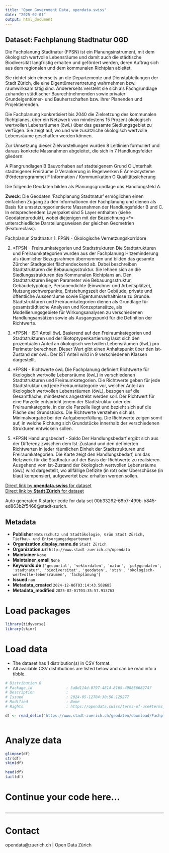 ```yaml
---
title: "Open Government Data, opendata.swiss"
date: "2025-02-01"
output: html_document
---
```


## Dataset: Fachplanung Stadtnatur OGD

Die Fachplanung Stadtnatur (FPSN) ist ein Planungsinstrument, mit dem ökologisch wertvolle Lebensräume und damit auch die städtische Biodiversität langfristig erhalten und gefördert werden, deren Auftrag sich aus dem regionalen und dem kommunalen Richtplan ableitet.

Sie richtet sich einerseits an die Departemente und Dienstabteilungen der Stadt Zürich, die eine Eigentümervertretung wahrnehmen bzw. raumwirksam tätig sind. Andererseits versteht sie sich als Fachgrundlage zuhanden städtischer Baurechtnehmenden sowie privater Grundeigentümer- und Bauherrschaften bzw. ihrer Planenden und Projektierenden.

Die Fachplanung konkretisiert bis 2040 die Zielsetzung des kommunalen Richtplanes, über ein Netzwerk von mindestens 15 Prozent ökologisch wertvollen Lebensräumen (öwL) über das gesamte Siedlungsgebiet zu verfügen. Sie zeigt auf, wo und wie zusätzliche ökologisch wertvolle Lebensräume geschaffen werden können.

Zur Umsetzung dieser Zielvorstellungen wurden 8 Leitlinien formuliert und daraus konkrete Massnahmen abgeleitet, die sich in 7 Handlungsfelder gliedern:

A Plangrundlagen
B Bauvorhaben auf stadteigenem Grund
C Unterhalt stadteigener Freiräume
D Verankerung in Regelwerken
E Anreizsysteme (Förderprogramme)
F Information / Kommunikation
G Qualitätssicherung

Die folgende Geodaten bilden als Planungsgrundlage das Handlungsfeld A.

**Zweck**: Die Geodaten 'Fachplanung Stadtnatur' ermöglichen einen einfachen Zugang zu den Informationen der Fachplanung und dienen als Basis für umsetzungsorientierte Massnahmen der Handlungsfelder B und C. In entsprechendem Layerpaket sind 5 Layer enthalten (siehe Geodatenprodukt), wobei diejenigen mit der Bezeichnung «*» unterschiedliche Darstellungsweisen der gleichen Geometrien (Featureclass).

Fachplanun Stadtnatur
1. FPSN - Ökologische Vernetzungskorridore

2. *FPSN - Freiraumkategorien und Stadtstrukturen
Die Stadtstrukturen und Freiraumkategorien wurden aus der Fachplanung Hitzeminderung als räumlicher Bezugsrahmen übernommen und bilden das gesamte Zürcher Stadtgebiet flächendeckend ab. Dabei beschreiben Stadtstrukturen die Bebauungsstruktur. Sie lehnen sich an die Siedlungsstrukturen des Kommunalen Richtplans an. Den Stadtstrukturen liegen Parameter wie Bebauungsstruktur, Gebäudetypologie, Personendichte (Einwohner und Arbeitsplätze), Nutzungsschwerpunkte, Entstehungszeit der Gebäude, private und öffentliche Aussenräume sowie Eigentumsverhältnisse zu Grunde. Stadtstrukturen und Freiraumkategorien dienen als Grundlage für gesamtstädtische Analysen und Konzeptansätze, als Modellierungsgebiete für Wirkungsanalysen zu verschiedenen Handlungsansätzen sowie als Ausgangspunkt für die Definition der Richtwerte.

3. *FPSN - IST Anteil öwL
Basierend auf den Freiraumkategorien und Stadtstrukturen und der Biotoptypenkartierung lässt sich den prozentualen Anteil an ökologisch wertvollen Lebensräumen (öwL) pro Perimeter berechnen. Dieser Wert gibt einen Anhaltspunkt über den Ist-Zustand der öwL. Der IST Anteil wird in 9 verschiedenen Klassen dargestellt.

4. *FPSN - Richtwerte öwL
Die Fachplanung definiert Richtwerte für ökologisch wertvolle Lebensräume (öwL) in verschiedenen Stadtstrukturen und Freiraumkategorien. Die Richtwerte geben für jede Stadtstruktur und jede Freiraumkategorie vor, welcher Anteil an ökologisch wertvollen Lebensräumen (öwL), bezogen auf die Gesamtfläche, mindestens angestrebt werden soll. Der Richtwert für eine Parzelle entspricht jenem der Stadtstruktur oder der Freiraumkategorie, in der die Parzelle liegt und bezieht sich auf die Fläche des Grundstücks. Die Richtwerte verstehen sich als Minimalvorgabe bei der Aufgabenerfüllung. Die Richtwerte zeigen somit auf, in welche Richtung sich Grundstücke innerhalb der verschiedenen Strukturen entwickeln sollen.

5. *FPSN Handlungsbedarf - Saldo
Der Handlungsbedarf ergibt sich aus der Differenz zwischen dem Ist-Zustand und den definierten Richtwerten in jeder räumlichen Einheit der Stadtstrukturen und Freiraumkategorien. Die Karte zeigt den Handlungsbedarf, um das Netzwerk für die Stadtnatur auf der Basis der Richtwerte zu realisieren. Ausgehend vom Ist-Zustand der ökologisch wertvollen Lebensräume (öwL) wird dargestellt, wo allfällige Defizite (in rot) oder Überschüsse (in blau) kompensiert, aufgewertet bzw. erhalten werden sollen.

[Direct link by **opendata.swiss** for dataset](https://opendata.swiss/de/dataset/fachplanung-stadtnatur-ogd)<br>
[Direct link by **Stadt Zürich** for dataset](https://data.stadt-zuerich.ch/dataset/geo_fachplanung_stadtnatur_ogd)

Auto generated R starter code for data set 00b33262-68b7-499b-b845-ed863b2f5468@stadt-zurich.

## Metadata

- **Publisher** `Naturschutz und Stadtökologie, Grün Stadt Zürich, Tiefbau- und Entsorgungsdepartement`
- **Organization.display_name.de** `Stadt Zürich`
- **Organization.url** `http://www.stadt-zuerich.ch/opendata`
- **Maintainer** `None`
- **Maintainer_email** `None`
- **Keywords.de** `['geoportal', 'vektordaten', 'natur', 'polygondaten', 'stadtnatur', 'biodiversitat', 'geodaten', 'stzh', 'okologisch-wertvolle-lebensraumen', 'fachplanung']`
- **Issued** `nan`
- **Metadata_created** `2024-12-06T03:14:43.568685`
- **Metadata_modified** `2025-02-01T03:35:57.913763`


# Load packages

```r

library(tidyverse)
library(skimr)

```

# Load data

-   The dataset has 1 distribution(s) in CSV format.
-   All available CSV distributions are listed below and can be read into a tibble.

```r

# Distribution 0
# Package_id               : 5a8d114d-0797-4814-8165-498856682747
# Description              : 
# Issued                   : 2024-05-12T04:30:50.129277
# Modified                 : None
# Rights                   : https://opendata.swiss/terms-of-use#terms_open

df <- read_delim('https://www.stadt-zuerich.ch/geodaten/download/Fachplanung_Stadtnatur_OGD?format=10008')



```

# Analyze data

```r

glimpse(df)
str(df)
skim(df)

head(df)
tail(df)

```

# Continue your code here...

```r

```

------------------------------------------------------------------------

# Contact

opendata@zuerich.ch | Open Data Zürich
